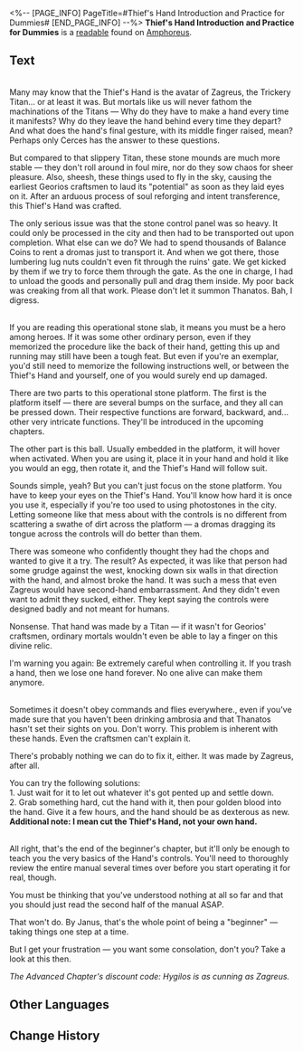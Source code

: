 <%-- [PAGE_INFO]
PageTitle=#Thief's Hand Introduction and Practice for Dummies#
[END_PAGE_INFO] --%>
{{Readable Infobox
|id           = 433
|partIds      = 190734
|title        = 
|image        = Item Thief's Hand Introduction and Practice for Dummies.png
|world        = Amphoreus
|parts        = 1
|author       = <!--to be added-->
|description  = The Thief's Hand is a device in the shape of a giant hand seen in the ruins. This is its guide for beginners, though the wording is somewhat informal.
|part1        = Thief's Hand Introduction and Practice for Dummies
|source1      = {{cx|Source missing}}
|characters   = Cerces; Georios; Janus; Thanatos; Zagreus
|factions     = 
}}
'''Thief's Hand Introduction and Practice for Dummies''' is a [[readable]] found on [[Amphoreus]].
<!--
==Location==
{{Map Embed|<map name>|<marker id>}}
-->
==Text==
'''{{Size|28|Origin}}'''<br />
Many may know that the Thief's Hand is the avatar of Zagreus, the Trickery Titan... or at least it was. But mortals like us will never fathom the machinations of the Titans &mdash; Why do they have to make a hand every time it manifests? Why do they leave the hand behind every time they depart? And what does the hand's final gesture, with its middle finger raised, mean? Perhaps only Cerces has the answer to these questions.

But compared to that slippery Titan, these stone mounds are much more stable &mdash; they don't roll around in foul mire, nor do they sow chaos for sheer pleasure. Also, sheesh, these things used to fly in the sky, causing the earliest Georios craftsmen to laud its "potential" as soon as they laid eyes on it. After an arduous process of soul reforging and intent transference, this Thief's Hand was crafted.

The only serious issue was that the stone control panel was so heavy. It could only be processed in the city and then had to be transported out upon completion. What else can we do? We had to spend thousands of Balance Coins to rent a dromas just to transport it. And when we got there, those lumbering lug nuts couldn't even fit through the ruins' gate. We get kicked by them if we try to force them through the gate. As the one in charge, I had to unload the goods and personally pull and drag them inside. My poor back was creaking from all that work. Please don't let it summon Thanatos. Bah, I digress.

'''{{Size|28|Operation}}'''<br />
If you are reading this operational stone slab, it means you must be a hero among heroes. If it was some other ordinary person, even if they memorized the procedure like the back of their hand, getting this up and running may still have been a tough feat. But even if you're an exemplar, you'd still need to memorize the following instructions well, or between the Thief's Hand and yourself, one of you would surely end up damaged.

There are two parts to this operational stone platform. The first is the platform itself &mdash; there are several bumps on the surface, and they all can be pressed down. Their respective functions are forward, backward, and... other very intricate functions. They'll be introduced in the upcoming chapters.

The other part is this ball. Usually embedded in the platform, it will hover when activated. When you are using it, place it in your hand and hold it like you would an egg, then rotate it, and the Thief's Hand will follow suit.

Sounds simple, yeah? But you can't just focus on the stone platform. You have to keep your eyes on the Thief's Hand. You'll know how hard it is once you use it, especially if you're too used to using photostones in the city. Letting someone like that mess about with the controls is no different from scattering a swathe of dirt across the platform &mdash; a dromas dragging its tongue across the controls will do better than them.

There was someone who confidently thought they had the chops and wanted to give it a try. The result? As expected, it was like that person had some grudge against the west, knocking down six walls in that direction with the hand, and almost broke the hand. It was such a mess that even Zagreus would have second-hand embarrassment. And they didn't even want to admit they sucked, either. They kept saying the controls were designed badly and not meant for humans.

Nonsense. That hand was made by a Titan &mdash; if it wasn't for Georios' craftsmen, ordinary mortals wouldn't even be able to lay a finger on this divine relic.

I'm warning you again: Be extremely careful when controlling it. If you trash a hand, then we lose one hand forever. No one alive can make them anymore.

'''{{Size|28|Troubleshooting}}'''<br />
Sometimes it doesn't obey commands and flies everywhere., even if you've made sure that you haven't been drinking ambrosia and that Thanatos hasn't set their sights on you. Don't worry. This problem is inherent with these hands. Even the craftsmen can't explain it.

There's probably nothing we can do to fix it, either. It was made by Zagreus, after all.

You can try the following solutions:<br />
1. Just wait for it to let out whatever it's got pented up and settle down.<br />
2. Grab something hard, cut the hand with it, then pour golden blood into the hand. Give it a few hours, and the hand should be as dexterous as new.<br />
'''Additional note: I mean cut the Thief's Hand, not your own hand.'''

'''{{Size|28|Appendix}}'''<br />
All right, that's the end of the beginner's chapter, but it'll only be enough to teach you the very basics of the Hand's controls. You'll need to thoroughly review the entire manual several times over before you start operating it for real, though.

You must be thinking that you've understood nothing at all so far and that you should just read the second half of the manual ASAP.

That won't do. By Janus, that's the whole point of being a "beginner" &mdash; taking things one step at a time.

But I get your frustration &mdash; you want some consolation, don't you? Take a look at this then.

''The Advanced Chapter's discount code: Hygilos is as cunning as Zagreus.''

<!--
==Trivia==
* 
-->
==Other Languages==
{{Other Languages
|en   = Thief's Hand Introduction and Practice for Dummies
|zhs  = 贼之手的介绍与实操•初级
|zht  = 賊之手的介紹與實操•初級
|ja   = 賊の手の紹介と実践・初級編
|ko   = 도둑의 손 소개 및 실전 조작•초급
|es   = Introducción y funcionamiento de la Mano del Ladrón para principiantes
|fr   = Présentation de la Main du voleur et entraînement pour les nuls
|ru   = Введение и практическое руководство по использованию Воровской длани для чайников
|th   = บทนำและการใช้งานมือจอมโจร - ระดับต้น
|vi   = Giới Thiệu Và Thao Tác Của Bàn Tay Kẻ Trộm-Sơ Cấp
|de   = Die Hand des Diebes – Einführung und Übungen für Dummies
|id   = Pengenalan dan Pengoperasian Tangan Pencuri - Dasar
|pt   = Introdução e Prática da Mão Leve para Leigos
}}

==Change History==
{{Change History|3.0}}